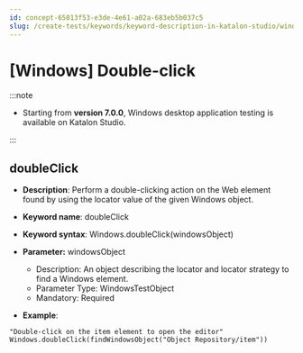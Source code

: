 ```yaml
---
id: concept-65013f53-e3de-4e61-a02a-683eb5b037c5
slug: /create-tests/keywords/keyword-description-in-katalon-studio/windows-keywords/windows-double-click
---
```


# \[Windows\] Double-click


:::note

-   Starting from **version 7.0.0**, Windows desktop application testing is available on Katalon Studio.


:::

## doubleClick

-   **Description**: Perform a double-clicking action on the Web element found by using the locator value of the given Windows object.
-   **Keyword name**: doubleClick
-   **Keyword syntax**: Windows.doubleClick\(windowsObject\)
-   **Parameter:** windowsObject

    -   Description: An object describing the locator and locator strategy to find a Windows element.
    -   Parameter Type: WindowsTestObject
    -   Mandatory: Required
-   **Example**:

```
"Double-click on the item element to open the editor"
Windows.doubleClick(findWindowsObject("Object Repository/item"))

```
